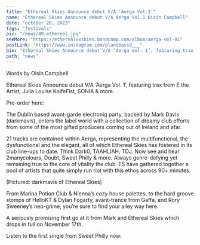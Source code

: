 ---
title: "Ethereal Skies Announce debut V/A 'Aerga Vol.1'"
name: "Ethereal Skies Announce debut V/A Aerga Vol.1 Oisín Campbell"
date: "october 20, 2023"
tags: "festivals"
pic: "/news/49-ethereal.jpg"
seeMore: "https://etherealxxskies.bandcamp.com/album/aerga-vol-01"
postLink: "https://www.instagram.com/plantbassd___"
bio: "Ethereal Skies Announce debut V/A ‘Aerga Vol. 1’, featuring trax from E the Artist, Julia Louise KnifeFist, SONIA & more."
path: "news"
---

<p className="smallText">Words by Oisín Campbell</p>

Ethereal Skies Announce debut V/A ‘Aerga Vol. 1’, featuring trax from E the Artist, Julia Louise KnifeFist, SONIA & more.

<Picture src="/news/49-aerga.jpg" alt="Aerga Vol.1" size={1200} />
Pre-order here: <HoverLink url="https://etherealxxskies.bandcamp.com/album/aerga-vol-01" external />

The Dublin based avant-garde electroniq party, backed by Mark Davis (darkmavis), enters the label world with a collection of dreamy club efforts from some of the most gifted producers coming out of Ireland and afar.

21 tracks are contained within Aerga, representing the multifunctional, the dysfunctional and the elegant, all of which Ethereal Skies has fostered in its club line-ups to date. Think Dark0, TAAHLIAH, TDJ. Now see and hear 2manycolours, Doubt, Sweet Philly & more. Always genre-defying yet remaining true to the core of vitality the club. ES have gathered together a pool of artists that quite simply run riot with this ethos across 90+ minutes.

<Picture src="/news/49-mavis.jpg" alt="darkmavis cover pic" size={1200} />
<p className="smallText">(Pictured: darkmavis of Ethereal Skies)</p>

From Marina Potion Club & Nienna’s cozy house palettes, to the hard groove stomps of HelloKT & Dylan Fogarty, avant-trance from Gaffa, and Rory Sweeney’s neo-grime, you’re sure to find your alley way here.

A seriously promising first go at it from Mark and Ethereal Skies which drops in full on November 17th.

Listen to the first single from Sweet Philly now: <HoverLink url="https://etherealxxskies.bandcamp.com/track/false-eyes" external />
